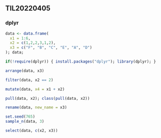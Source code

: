 ## TIL20220405

### dplyr

```r
data <- data.frame(
  x1 = 1:6,
  x2 = c(1,2,2,3,1,2),
  x3 = c("F", "B", "C", "E", "A", "D")
); data;
```
```r
if(!require(dplyr)) { install.packages("dplyr"); library(dplyr); }
```

```r
arrange(data, x3)
```
```r
filter(data, x2 == 2)
```

```r
mutate(data, x4 = x1 + x2)
```

```r
pull(data, x2); class(pull(data, x2))
```

```r
rename(data, new_name = x3)
```

```r
set.seed(765)
sample_n(data, 3)
```

```r
select(data, c(x2, x3))
```


